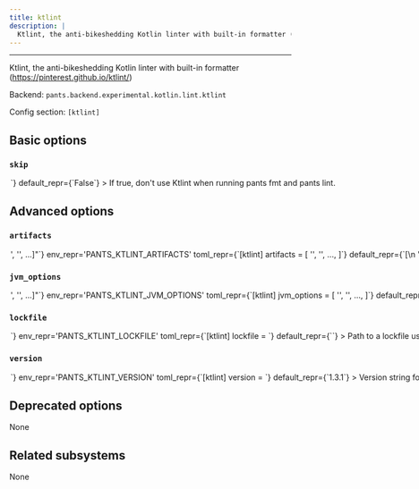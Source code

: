 ```yaml
---
title: ktlint
description: |
  Ktlint, the anti-bikeshedding Kotlin linter with built-in formatter (https://pinterest.github.io/ktlint/)
---
```



---

Ktlint, the anti-bikeshedding Kotlin linter with built-in formatter (https://pinterest.github.io/ktlint/)

Backend: <span className="color--primary">`pants.backend.experimental.kotlin.lint.ktlint`</span>

Config section: <span className="color--primary">`[ktlint]`</span>

<span className={styles.options}>

## Basic options

### `skip`

<Option
  cli_repr={`--[no-]ktlint-skip`}
  env_repr='PANTS_KTLINT_SKIP'
  toml_repr={`[ktlint]
skip = <bool>`}
  default_repr={`False`}
>

If true, don&#x27;t use Ktlint when running `pants fmt` and `pants lint`.

</Option>

## Advanced options

### `artifacts`

<Option
  cli_repr={`--ktlint-artifacts="['<str>', '<str>', ...]"`}
  env_repr='PANTS_KTLINT_ARTIFACTS'
  toml_repr={`[ktlint]
artifacts = [
    '<str>',
    '<str>',
    ...,
]`}
  default_repr={`[\n  "com.pinterest.ktlint:ktlint-cli:{version}"\n]`}
>

Artifact requirements for this tool using specified as either the address of a `jvm_artifact` target or, alternatively, as a colon-separated Maven coordinates (e.g., `group:name:version`). For Maven coordinates, the string `{version}` version will be substituted with the value of the `[ktlint].version` option.

</Option>

### `jvm_options`

<Option
  cli_repr={`--ktlint-jvm-options="['<str>', '<str>', ...]"`}
  env_repr='PANTS_KTLINT_JVM_OPTIONS'
  toml_repr={`[ktlint]
jvm_options = [
    '<str>',
    '<str>',
    ...,
]`}
  default_repr={`[]`}
>

List of JVM options to pass to `ktlint` JVM processes.

Options set here will be added to those set in `[jvm].global_options`. Please check the documentation for the `jvm` subsystem to see what values are accepted here.

</Option>

### `lockfile`

<Option
  cli_repr={`--ktlint-lockfile=<str>`}
  env_repr='PANTS_KTLINT_LOCKFILE'
  toml_repr={`[ktlint]
lockfile = <str>`}
  default_repr={`<default>`}
>

Path to a lockfile used for installing the tool.

Set to the string `<default>` to use a lockfile provided by Pants, so long as you have not changed the `--version` option. See https://github.com/pantsbuild/pants/blob/release_2.25.1rc0/src/python/pants/backend/kotlin/lint/ktlint/ktlint.lock for the default lockfile contents.

To use a custom lockfile, set this option to a file path relative to the build root, then run `pants generate-lockfiles --resolve=ktlint`.

</Option>

### `version`

<Option
  cli_repr={`--ktlint-version=<str>`}
  env_repr='PANTS_KTLINT_VERSION'
  toml_repr={`[ktlint]
version = <str>`}
  default_repr={`1.3.1`}
>

Version string for the tool. This is available for substitution in the `[ktlint].artifacts` option by including the string `{version}`.

</Option>

## Deprecated options

None

## Related subsystems

None

</span>
